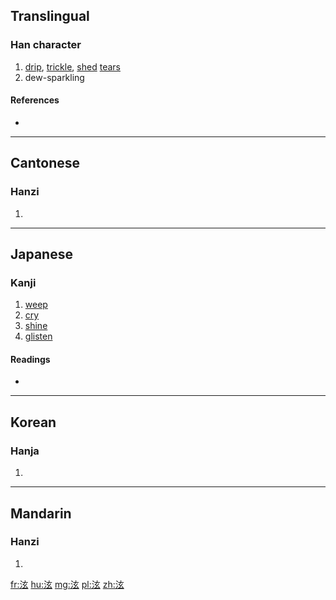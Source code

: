 ==Translingual==

===Han character===
{{Han char|rn=85|rad=水|as=05|sn=8|four=3013<sub>2</sub>|canj=水卜女戈 (EYVI)}}

# [[drip]], [[trickle]], [[shed]] [[tears]]
# dew-sparkling

====References====
* {{Han ref|kx=0618.080|dkj=17319|dj=1013.050|hdz=31593.030|uh=6CEB|ud=27883|bh=CCF0|bd=52464}}

----

==Cantonese==

===Hanzi===
{{yue-hanzi|jyut=jyun5|y=yun5}}

# {{defn|lang=yue|sort=水05}}

----

==Japanese==

===Kanji===
{{ja-kanji|grade=|rs=水05}}

# [[weep]]
# [[cry]]
# [[shine]]
# [[glisten]]

====Readings====
* {{ja-readings|on=[[けん]] (ken), [[げん]] (gen)|kun=[[ながれる]] (nagareru)}}

----

==Korean==

===Hanja===
{{ko-hanja|hangeul=현|eumhun=|rv=hyeon|mr=hyŏn|y=hyen}}

# {{defn|lang=ko|sort=水05}}

----

==Mandarin==

===Hanzi===
{{cmn-hanzi|pin=[[xuàn]] ([[xuan4]])|wg=hsüan<sup>4</sup>}}

# {{defn|lang=cmn|sort=水05}}

[[fr:泫]]
[[hu:泫]]
[[mg:泫]]
[[pl:泫]]
[[zh:泫]]